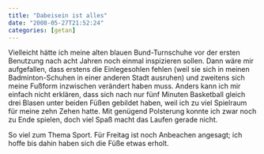 ```yaml
---
title: "Dabeisein ist alles"
date: "2008-05-27T21:52:24"
categories: [getan]
---
```


Vielleicht hätte ich meine alten blauen Bund-Turnschuhe vor der ersten Benutzung nach acht Jahren noch einmal inspizieren sollen. Dann wäre mir aufgefallen, dass erstens die Einlegesohlen fehlen (weil sie sich in meinen Badminton-Schuhen in einer anderen Stadt ausruhen) und zweitens sich meine Fußform inzwischen verändert haben muss. Anders kann ich mir einfach nicht erklären, dass sich nach nur fünf Minuten Basketball gleich drei Blasen unter beiden Füßen gebildet haben, weil ich zu viel Spielraum für meine zehn Zehen hatte. Mit genügend Polsterung konnte ich zwar noch zu Ende spielen, doch viel Spaß macht das Laufen gerade nicht.

So viel zum Thema Sport. Für Freitag ist noch Anbeachen angesagt; ich hoffe bis dahin haben sich die Füße etwas erholt.
